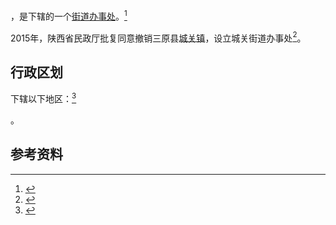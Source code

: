 {{中国乡级行政区|61/04/22/100/000}}

'''{{PAGENAMEBASE}}'''，是{{PRC admin/fullname|61/04/22/100/000|3}}下辖的一个[[街道办事处|街道办事处]]。<ref>{{PRC admin/ref sgc|{{PRC admin/parent|61/04/22/100/000}}}}</ref>

2015年，陕西省民政厅批复同意撤销三原县[[城关镇_(三原县)|城关镇]]，设立城关街道办事处<ref>{{Cite web |url=http://news.xinhuanet.com/local/2015-06/28/c_127959075.htm |title=陕西省民政厅关于陕西省乡镇行政区划调整的公告 |accessdate=2017-09-13 |archive-date=2017-09-13 |archive-url=https://web.archive.org/web/20170913183916/http://news.xinhuanet.com/local/2015-06/28/c_127959075.htm |dead-url=no }}</ref>。

== 行政区划 ==

{{PAGENAMEBASE}}下辖以下地区：<ref>{{PRC admin/ref sgc|61/04/22/100/000}}</ref>

{{PRC admin/children|61/04/22/100/000}}。

== 参考资料 ==

{{reflist}}

{{行政区划小作品}}
{{PRC admin/navcat|61/04/22/100/000}}